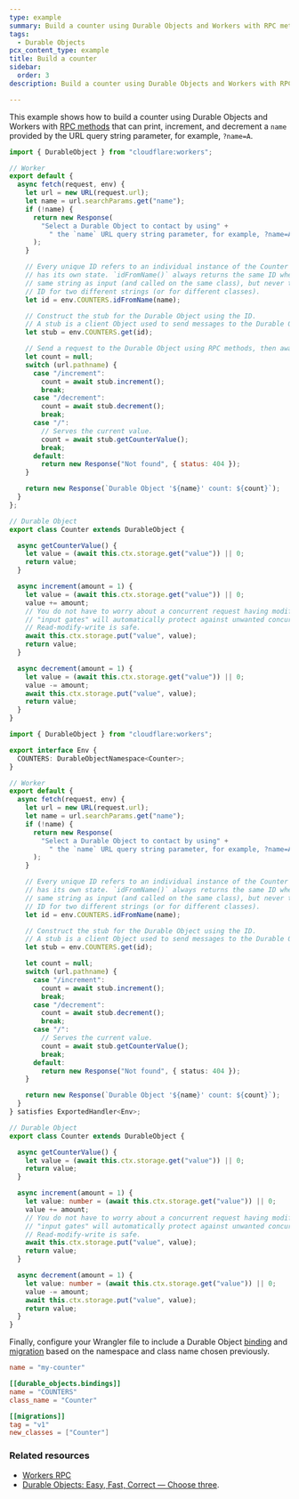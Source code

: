 ```yaml
---
type: example
summary: Build a counter using Durable Objects and Workers with RPC methods.
tags:
  - Durable Objects
pcx_content_type: example
title: Build a counter
sidebar:
  order: 3
description: Build a counter using Durable Objects and Workers with RPC methods.

---
```



This example shows how to build a counter using Durable Objects and Workers with [RPC methods](/workers/runtime-apis/rpc) that can print, increment, and decrement a `name` provided by the URL query string parameter, for example, `?name=A`.

<Tabs> <TabItem label="JavaScript" icon="seti:javascript">

```js
import { DurableObject } from "cloudflare:workers";

// Worker
export default {
  async fetch(request, env) {
    let url = new URL(request.url);
    let name = url.searchParams.get("name");
    if (!name) {
      return new Response(
        "Select a Durable Object to contact by using" +
          " the `name` URL query string parameter, for example, ?name=A"
      );
    }

    // Every unique ID refers to an individual instance of the Counter class that
    // has its own state. `idFromName()` always returns the same ID when given the
    // same string as input (and called on the same class), but never the same
    // ID for two different strings (or for different classes).
    let id = env.COUNTERS.idFromName(name);

    // Construct the stub for the Durable Object using the ID.
    // A stub is a client Object used to send messages to the Durable Object.
    let stub = env.COUNTERS.get(id);

    // Send a request to the Durable Object using RPC methods, then await its response.
    let count = null;
    switch (url.pathname) {
      case "/increment":
        count = await stub.increment();
        break;
      case "/decrement":
        count = await stub.decrement();
        break;
      case "/":
        // Serves the current value.
        count = await stub.getCounterValue();
        break;
      default:
        return new Response("Not found", { status: 404 });
    }

    return new Response(`Durable Object '${name}' count: ${count}`);
  }
};

// Durable Object
export class Counter extends DurableObject {

  async getCounterValue() {
    let value = (await this.ctx.storage.get("value")) || 0;
    return value;
  }

  async increment(amount = 1) {
    let value = (await this.ctx.storage.get("value")) || 0;
    value += amount;
    // You do not have to worry about a concurrent request having modified the value in storage.
    // "input gates" will automatically protect against unwanted concurrency.
    // Read-modify-write is safe.
    await this.ctx.storage.put("value", value);
    return value;
  }

  async decrement(amount = 1) {
    let value = (await this.ctx.storage.get("value")) || 0;
    value -= amount;
    await this.ctx.storage.put("value", value);
    return value;
  }
}
```

</TabItem> <TabItem label="TypeScript" icon="seti:typescript">

```ts
import { DurableObject } from "cloudflare:workers";

export interface Env {
  COUNTERS: DurableObjectNamespace<Counter>;
}

// Worker
export default {
  async fetch(request, env) {
    let url = new URL(request.url);
    let name = url.searchParams.get("name");
    if (!name) {
      return new Response(
        "Select a Durable Object to contact by using" +
          " the `name` URL query string parameter, for example, ?name=A"
      );
    }

    // Every unique ID refers to an individual instance of the Counter class that
    // has its own state. `idFromName()` always returns the same ID when given the
    // same string as input (and called on the same class), but never the same
    // ID for two different strings (or for different classes).
    let id = env.COUNTERS.idFromName(name);

    // Construct the stub for the Durable Object using the ID.
    // A stub is a client Object used to send messages to the Durable Object.
    let stub = env.COUNTERS.get(id);

    let count = null;
    switch (url.pathname) {
      case "/increment":
        count = await stub.increment();
        break;
      case "/decrement":
        count = await stub.decrement();
        break;
      case "/":
        // Serves the current value.
        count = await stub.getCounterValue();
        break;
      default:
        return new Response("Not found", { status: 404 });
    }

    return new Response(`Durable Object '${name}' count: ${count}`);
  }
} satisfies ExportedHandler<Env>;

// Durable Object
export class Counter extends DurableObject {

  async getCounterValue() {
    let value = (await this.ctx.storage.get("value")) || 0;
    return value;
  }

  async increment(amount = 1) {
    let value: number = (await this.ctx.storage.get("value")) || 0;
    value += amount;
    // You do not have to worry about a concurrent request having modified the value in storage.
    // "input gates" will automatically protect against unwanted concurrency.
    // Read-modify-write is safe.
    await this.ctx.storage.put("value", value);
    return value;
  }

  async decrement(amount = 1) {
    let value: number = (await this.ctx.storage.get("value")) || 0;
    value -= amount;
    await this.ctx.storage.put("value", value);
    return value;
  }
}
```

</TabItem> </Tabs>

Finally, configure your Wrangler file to include a Durable Object [binding](/durable-objects/get-started/walkthrough/#5-configure-durable-object-bindings) and [migration](/durable-objects/reference/durable-objects-migrations/) based on the namespace and class name chosen previously.

<WranglerConfig>

```toml title="wrangler.toml"
name = "my-counter"

[[durable_objects.bindings]]
name = "COUNTERS"
class_name = "Counter"

[[migrations]]
tag = "v1"
new_classes = ["Counter"]
```

</WranglerConfig>

### Related resources

* [Workers RPC](/workers/runtime-apis/rpc/)
* [Durable Objects: Easy, Fast, Correct — Choose three](https://blog.cloudflare.com/durable-objects-easy-fast-correct-choose-three/).

